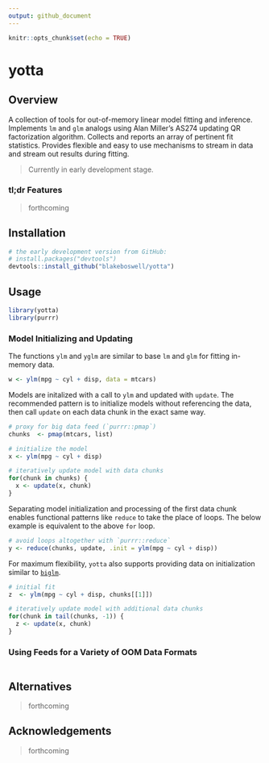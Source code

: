 ```yaml
---
output: github_document
---
```


```r
knitr::opts_chunk$set(echo = TRUE)
```

# yotta

<!-- [CRAN_Status_Badge]() -->
<!-- [Build Status]() -->
<!-- [AppVeyor Build Status]() -->
<!-- [Coverage Status]() -->

## Overview

A collection of tools for out-of-memory linear model fitting and inference. Implements `lm` and `glm` analogs using Alan Miller's AS274 updating QR factorization algorithm. Collects and reports an array of pertinent fit statistics. Provides flexible and easy to use mechanisms to stream in data and stream out results during fitting.

> Currently in early development stage.

### tl;dr Features

> forthcoming

## Installation

```r
# the early development version from GitHub:
# install.packages("devtools")
devtools::install_github("blakeboswell/yotta")
```

## Usage

```r
library(yotta)
library(purrr)
```

### Model Initializing and Updating

The functions `ylm` and `yglm` are similar to base `lm` and `glm` for fitting in-memory data.

```r
w <- ylm(mpg ~ cyl + disp, data = mtcars)
```

Models are initalized with a call to `ylm` and updated with `update`.   The recommended pattern is to initialize models without referencing the data, then call `update` on each data chunk in the exact same way.

```r
# proxy for big data feed (`purrr::pmap`)
chunks  <- pmap(mtcars, list)

# initialize the model
x <- ylm(mpg ~ cyl + disp)

# iteratively update model with data chunks
for(chunk in chunks) {
  x <- update(x, chunk)
}
```

Separating model initialization and processing of the first data chunk enables functional patterns like `reduce` to take the place of loops.  The below example is equivalent to the above `for` loop.

```r
# avoid loops altogether with `purrr::reduce`
y <- reduce(chunks, update, .init = ylm(mpg ~ cyl + disp))
```

For maximum flexibility, `yotta` also supports providing data on initialization similar to [`biglm`](https://github.com/cran/biglm).

```r
# initial fit
z  <- ylm(mpg ~ cyl + disp, chunks[[1]])

# iteratively update model with additional data chunks
for(chunk in tail(chunks, -1)) {
  z <- update(x, chunk)
}
```

### Using Feeds for a Variety of OOM Data Formats

```r

```


## Alternatives

> forthcoming

## Acknowledgements

> forthcoming